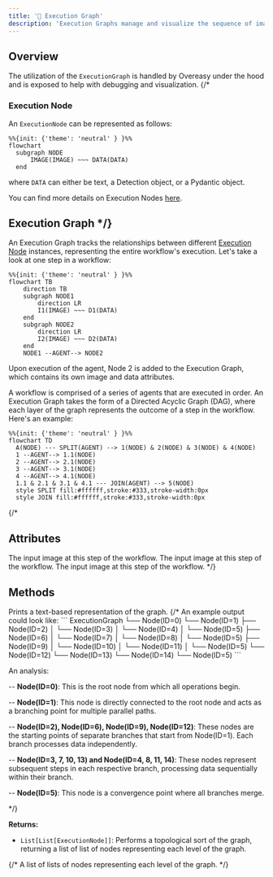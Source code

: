 ```yaml
---
title: '🔗 Execution Graph'
description: 'Execution Graphs manage and visualize the sequence of image processing tasks.'
---
```


## Overview

The utilization of the `ExecutionGraph` is handled by Overeasy under the hood and is exposed to help with debugging and visualization.
{/* 
### Execution Node
An `ExecutionNode` can be represented as follows:

```mermaid
%%{init: {'theme': 'neutral' } }%%
flowchart
  subgraph NODE
      IMAGE(IMAGE) ~~~ DATA(DATA)
  end
```

where `DATA` can either be text, a Detection object, or a Pydantic object. 

You can find more details on Execution Nodes [here]().

## Execution Graph */}
An Execution Graph tracks the relationships between different [Execution Node](/types/execution-node) instances, representing the entire workflow's execution. Let's take a look at one step in a workflow: 

```mermaid
%%{init: {'theme': 'neutral' } }%%
flowchart TB
    direction TB
    subgraph NODE1
        direction LR
        I1(IMAGE) ~~~ D1(DATA)
    end
    subgraph NODE2
        direction LR
        I2(IMAGE) ~~~ D2(DATA)
    end
    NODE1 --AGENT--> NODE2
```

Upon execution of the agent, Node 2 is added to the Execution Graph, which contains its own image and data attributes.

A workflow is comprised of a series of agents that are executed in order. An Execution Graph takes the form of a Directed Acyclic Graph (DAG), where each layer of the graph represents the outcome of a step in the workflow. Here's an example:

```mermaid
%%{init: {'theme': 'neutral' } }%%
flowchart TD
  A(NODE) --- SPLIT(AGENT) --> 1(NODE) & 2(NODE) & 3(NODE) & 4(NODE)
  1 --AGENT--> 1.1(NODE)
  2 --AGENT--> 2.1(NODE)
  3 --AGENT--> 3.1(NODE)
  4 --AGENT--> 4.1(NODE) 
  1.1 & 2.1 & 3.1 & 4.1 --- JOIN(AGENT) --> 5(NODE)
  style SPLIT fill:#ffffff,stroke:#333,stroke-width:0px
  style JOIN fill:#ffffff,stroke:#333,stroke-width:0px
```
{/* 
## Attributes

<ParamField path="root" type="ExecutionNode" required="true">
  The input image at this step of the workflow.
</ParamField>

<ParamField path="edges" type="Dict[int, List[ExecutionNode]]" required="true">
  The input image at this step of the workflow.
</ParamField>

<ParamField path="parent" type="Dict[int, List[ExecutionNode]]" required="true">
  The input image at this step of the workflow.
</ParamField> */}

## Methods

<ParamField path="ExecutionGraph.ascii_graph()">
   Prints a text-based representation of the graph.
{/* 
  <Card>
   An example output could look like:
   ```
   ExecutionGraph
    └── Node(ID=0)
        └── Node(ID=1)
            ├── Node(ID=2)
            │   └── Node(ID=3)
            │       └── Node(ID=4)
            │           └── Node(ID=5)
            ├── Node(ID=6)
            │   └── Node(ID=7)
            │       └── Node(ID=8)
            │           └── Node(ID=5)
            ├── Node(ID=9)
            │   └── Node(ID=10)
            │       └── Node(ID=11)
            │           └── Node(ID=5)
            └── Node(ID=12)
                └── Node(ID=13)
                    └── Node(ID=14)
                        └── Node(ID=5)
  ```

  An analysis:

  -- **Node(ID=0)**: This is the root node from which all operations begin.

  -- **Node(ID=1)**: This node is directly connected to the root node and acts as a branching point for multiple parallel paths.

  -- **Node(ID=2), Node(ID=6), Node(ID=9), Node(ID=12)**: These nodes are the starting points of separate branches that start from Node(ID=1). Each branch processes data independently.

  -- **Node(ID=3, 7, 10, 13) and Node(ID=4, 8, 11, 14)**: These nodes represent subsequent steps in each respective branch, processing data sequentially within their branch.

  -- **Node(ID=5)**: This node is a convergence point where all branches merge.

  </Card> */}
</ParamField>

<ParamField path="ExecutionGraph.top_sort()">
   
  **Returns:**
  - `List[List[ExecutionNode]]`: Performs a topological sort of the graph, returning a list of list of nodes representing each level of the graph.

  {/* <Card title="Returns">
    <ResponseField name="sorted_nodes" type="List[List[ExecutionNode]]">
      A list of lists of nodes representing each level of the graph.
    </ResponseField>
  </Card> */}
</ParamField>


